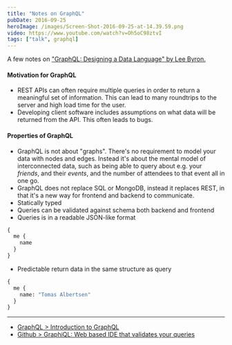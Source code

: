 ```yaml
---
title: "Notes on GraphQL"
pubDate: 2016-09-25
heroImage: /images/Screen-Shot-2016-09-25-at-14.39.59.png
video: https://www.youtube.com/watch?v=Oh5oC98ztvI
tags: ["talk", graphql]
---
```



<YouTube id="https://www.youtube.com/watch?v=Oh5oC98ztvI" />

A few notes on ["GraphQL: Designing a Data Language" by Lee Byron.](https://www.youtube.com/watch?v=Oh5oC98ztvI)

#### Motivation for GraphQL

- REST APIs can often require multiple queries in order to return a meaningful set of information. This can lead to many roundtrips to the server and high load time for the user.
- Developing client software includes assumptions on what data will be returned from the API. This often leads to bugs.

#### Properties of GraphQL

- GraphQL is not about "graphs". There's no requirement to model your data with nodes and edges. Instead it's about the mental model of interconnected data, such as being able to query about e.g. your _friends_, and their _events_, and the number of attendees to that event all in one go.
- GraphQL does not replace SQL or MongoDB, instead it replaces REST, in that it's a new way for frontend and backend to communicate.
- Statically typed
- Queries can be validated against schema both backend and frontend
- Queries is in a readable JSON-like format

```graphql
{
  me {
    name
  }
}
```

- Predictable return data in the same structure as query

```graphql
{
  me {
    name: "Tomas Albertsen"
  }
}
```

---

- [GraphQL > Introduction to GraphQL](http://graphql.org/learn/)
- [Github > GraphiQL: Web based IDE that validates your queries](https://github.com/graphql/graphiql)
